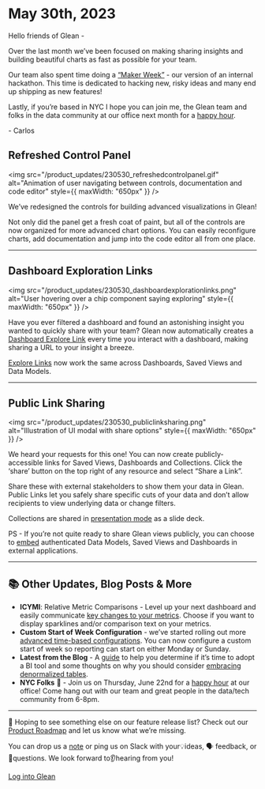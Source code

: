 # May 30th, 2023

Hello friends of Glean -

Over the last month we’ve been focused on making sharing insights and building beautiful charts as fast as possible for your team.

Our team also spent time doing a [“Maker Week”](https://www.linkedin.com/posts/carlos-glean_our-newest-engineer-is-hacking-something-activity-7065406931158323202-SBj5?utm_source=share&utm_medium=member_desktop) - our version of an internal hackathon. This time is dedicated to hacking new, risky ideas and many end up shipping as new features!

Lastly, if you’re based in NYC I hope you can join me, the Glean team and folks in the data community at our office next month for a [happy hour](https://lu.ma/gleanhappyhour).

\- Carlos

## Refreshed Control Panel

<img
  src="/product_updates/230530_refreshedcontrolpanel.gif"
  alt="Animation of user navigating between controls, documentation and code editor"
  style={{ maxWidth: "650px" }}
/>

We’ve redesigned the controls for building advanced visualizations in Glean!

Not only did the panel get a fresh coat of paint, but all of the controls are now organized for more advanced chart options. You can easily reconfigure charts, add documentation and jump into the code editor all from one place.

---

## Dashboard Exploration Links

<img
  src="/product_updates/230530_dashboardexplorationlinks.png"
  alt="User hovering over a chip component saying exploring"
  style={{ maxWidth: "650px" }}
/>

Have you ever filtered a dashboard and found an astonishing insight you wanted to quickly share with your team? Glean now automatically creates a [Dashboard Explore Link](https://docs.glean.io/docs/dashboards/Overview/#dashboard-explorations) every time you interact with a dashboard, making sharing a URL to your insight a breeze.

[Explore Links](https://docs.glean.io/docs/visualizing-data/Explorations/) now work the same across Dashboards, Saved Views and Data Models.

---

## Public Link Sharing

<img
  src="/product_updates/230530_publiclinksharing.png"
  alt="Illustration of UI modal with share options"
  style={{ maxWidth: "650px" }}
/>

We heard your requests for this one! You can now create publicly-accessible links for Saved Views, Dashboards and Collections. Click the ‘share’ button on the top right of any resource and select “Share a Link”.

Share these with external stakeholders to show them your data in Glean. Public Links let you safely share specific cuts of your data and don’t allow recipients to view underlying data or change filters.

Collections are shared in [presentation mode](https://docs.glean.io/docs/project-management/collections/#presentation-view) as a slide deck.

PS - If you’re not quite ready to share Glean views publicly, you can choose to [embed](https://docs.glean.io/docs/sharing-data-externally/iframe-embedding/) authenticated Data Models, Saved Views and Dashboards in external applications.

---

## 📚 Other Updates, Blog Posts & More

- **ICYMI**: Relative Metric Comparisons - Level up your next dashboard and easily communicate [key changes to your metrics](https://docs.glean.io/docs/dashboards/Metrics/#relative-metrics). Choose if you want to display sparklines and/or comparison text on your metrics.
- **Custom Start of Week Configuration** - we’ve started rolling out more [advanced time-based configurations](https://docs.glean.io/docs/project-management/datetime-settings/). You can now configure a custom start of week so reporting can start on either Monday or Sunday.
- **Latest from the Blog** - A [guide](https://glean.io/blog-posts/five-signs-its-time-to-adopt-a-data-visualization-tool) to help you determine if it’s time to adopt a BI tool and some thoughts on why you should consider [embracing denormalized tables](https://glean.io/blog-posts/why-i-stopped-worrying-and-learned-to-love-denormalized-tables).
- **NYC Folks** 🗽 - Join us on Thursday, June 22nd for a [happy hour](https://lu.ma/gleanhappyhour) at our office! Come hang out with our team and great people in the data/tech community from 6-8pm.

---

👀 Hoping to see something else on our feature release list? Check out our [Product Roadmap](https://docs.glean.io/product-roadmap/product-roadmap/) and let us know what we’re missing.

You can drop us a [note](mailto:support@glean.io?subject=null&body=null) or ping us on Slack with your💡ideas, 🗣 feedback, or 🙋questions. We look forward to👂hearing from you!

[Log into Glean](https://glean.io/app)

